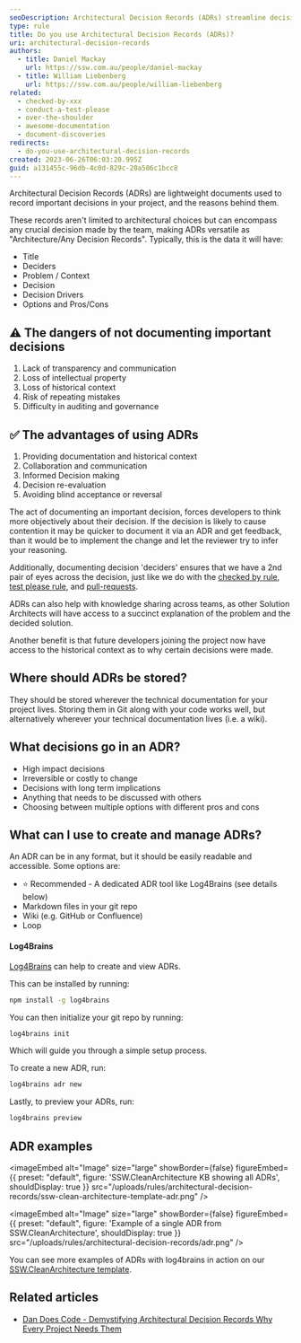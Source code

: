 ```yaml
---
seoDescription: Architectural Decision Records (ADRs) streamline decision-making by documenting key choices and rationale, helping teams avoid repetition and aid future developers.
type: rule
title: Do you use Architectural Decision Records (ADRs)?
uri: architectural-decision-records
authors:
  - title: Daniel Mackay
    url: https://ssw.com.au/people/daniel-mackay
  - title: William Liebenberg
    url: https://ssw.com.au/people/william-liebenberg
related:
  - checked-by-xxx
  - conduct-a-test-please
  - over-the-shoulder
  - awesome-documentation
  - document-discoveries
redirects:
  - do-you-use-architectural-decision-records
created: 2023-06-26T06:03:20.995Z
guid: a131455c-96db-4c0d-829c-20a506c1bcc8
---
```

Architectural Decision Records (ADRs) are lightweight documents used to record important decisions in your project, and the reasons behind them.

These records aren't limited to architectural choices but can encompass any crucial decision made by the team, making ADRs versatile as "Architecture/Any Decision Records".
Typically, this is the data it will have:

* Title
* Deciders
* Problem / Context
* Decision
* Decision Drivers
* Options and Pros/Cons

<youtubeEmbed url="https://youtu.be/9w5yApybZbY" description="Video: Architecture Decision Records (ADRs) | Daniel Mackay (9 min)" />

## ⚠️ The dangers of not documenting important decisions

1. Lack of transparency and communication
2. Loss of intellectual property
3. Loss of historical context
4. Risk of repeating mistakes
5. Difficulty in auditing and governance

## ✅ The advantages of using ADRs

1. Providing documentation and historical context
2. Collaboration and communication
3. Informed Decision making
4. Decision re-evaluation
5. Avoiding blind acceptance or reversal

The act of documenting an important decision, forces developers to think more objectively about their decision. If the decision is likely to cause contention it may be quicker to document it via an ADR and get feedback, than it would be to implement the change and let the reviewer try to infer your reasoning.

Additionally, documenting decision 'deciders' ensures that we have a 2nd pair of eyes across the decision, just like we do with the [checked by rule](/checked-by-xxx), [test please rule](/do-you-conduct-a-test-please-internally-and-then-with-the-client), and [pull-requests](/over-the-shoulder).

ADRs can also help with knowledge sharing across teams, as other Solution Architects will have access to a succinct explanation of the problem and the decided solution.

Another benefit is that future developers joining the project now have access to the historical context as to why certain decisions were made.

## Where should ADRs be stored?

They should be stored wherever the technical documentation for your project lives. Storing them in Git along with your code works well, but alternatively wherever your technical documentation lives (i.e. a wiki).

## What decisions go in an ADR?

* High impact decisions
* Irreversible or costly to change
* Decisions with long term implications
* Anything that needs to be discussed with others
* Choosing between multiple options with different pros and cons

## What can I use to create and manage ADRs?

An ADR can be in any format, but it should be easily readable and accessible. Some options are:

* ⭐ Recommended - A dedicated ADR tool like Log4Brains (see details below)
* Markdown files in your git repo
* Wiki (e.g. GitHub or Confluence)
* Loop

#### Log4Brains

[Log4Brains](https://github.com/thomvaill/log4brains) can help to create and view ADRs.

This can be installed by running:

```bash
npm install -g log4brains
```

You can then initialize your git repo by running:

```bash
log4brains init
```

Which will guide you through a simple setup process.

To create a new ADR, run:

```bash
log4brains adr new
```

Lastly, to preview your ADRs, run:

```bash
log4brains preview
```

## ADR examples


<imageEmbed
  alt="Image"
  size="large"
  showBorder={false}
  figureEmbed={{
    preset: "default",
    figure: 'SSW.CleanArchitecture KB showing all ADRs',
    shouldDisplay: true
  }}
  src="/uploads/rules/architectural-decision-records/ssw-clean-architecture-template-adr.png"
/>


<imageEmbed
  alt="Image"
  size="large"
  showBorder={false}
  figureEmbed={{
    preset: "default",
    figure: 'Example of a single ADR from SSW.CleanArchitecture',
    shouldDisplay: true
  }}
  src="/uploads/rules/architectural-decision-records/adr.png"
/>

You can see more examples of ADRs with log4brains in action on our [SSW.CleanArchitecture template](https://sswconsulting.github.io/SSW.CleanArchitecture/).

## Related articles

* [Dan Does Code - Demystifying Architectural Decision Records Why Every Project Needs Them](https://www.dandoescode.com/blog/demystifying-architectural-decision-records-why-every-project-needs-them)